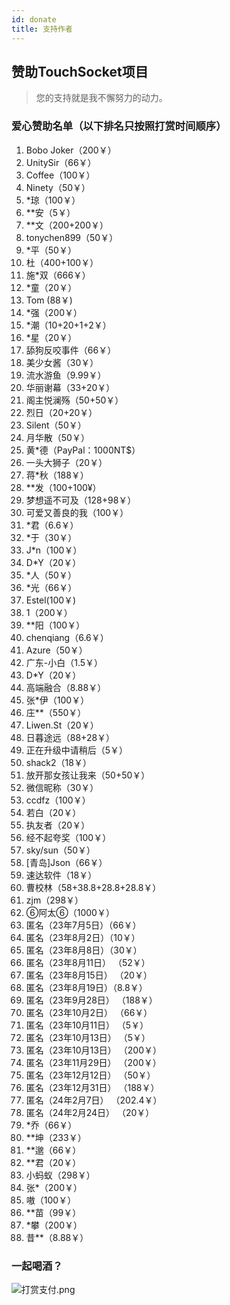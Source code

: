 ```yaml
---
id: donate
title: 支持作者
---
```



## 赞助TouchSocket项目
> 您的支持就是我不懈努力的动力。


### 爱心赞助名单（以下排名只按照打赏时间顺序）

1. Bobo Joker（200￥）
2. UnitySir（66￥）
3. Coffee（100￥）
4. Ninety（50￥）
5. *琼（100￥）
6. **安（5￥）
7. **文（200+200￥）
8. tonychen899（50￥）
9. *平（50￥）
10. 杜（400+100￥）
11. 施*双（666￥）
12. *童（20￥）
13. Tom (88￥)
14. *强（200￥）
15. *潮（10+20+1+2￥）
16. *星（20￥）
17. 舔狗反咬事件（66￥）
18. 美少女酱（30￥）
19. 流水游鱼（9.99￥）
20. 华丽谢幕（33+20￥）
21. 阁主悦澜殇（50+50￥）
22. 烈日（20+20￥）
23. Silent（50￥）
24. 月华散（50￥）
25. 黄*德（PayPal：1000NT$）
26. 一头大狮子（20￥）
27. 蒋*秋（188￥）
28. **发（100+100¥）
29. 梦想遥不可及（128+98￥）
30. 可爱又善良的我（100￥）
31. *君（6.6￥）
32. *于（30￥）
33. J*n（100￥）
34. D*Y（20￥）
35. *人（50￥）
36. *光（66￥）
37. Estel(100￥)
38. 1（200￥）
39. **阳（100￥）
40. chenqiang（6.6￥）
41. Azure（50￥）
42. 广东-小白（1.5￥）
43. D*Y（20￥）
44. 高端融合（8.88￥）
45. 张*伊（100￥）
46. 庄**（550￥）
47. Liwen.St（20￥）
48. 日暮途远（88+28￥）
49. 正在升级中请稍后（5￥）
50. shack2（18￥）
51. 放开那女孩让我来（50+50￥）
52. 微信昵称（30￥）
53. ccdfz（100￥）
54. 若白（20￥）
55. 执友者（20￥）
56. 经不起夸奖（100￥）
57. sky/sun（50￥）
58. [青岛]Json（66￥）
59. 速达软件（18￥）
60. 曹校林（58+38.8+28.8+28.8￥）
61. zjm（298￥）
62. ⑥阿太⑥（1000￥）
63. 匿名（23年7月5日）（66￥）
64. 匿名（23年8月2日）（10￥）
65. 匿名（23年8月8日）（30￥）
66. 匿名（23年8月11日） （52￥）
67. 匿名（23年8月15日） （20￥）
68. 匿名（23年8月19日）（8.8￥）
69. 匿名（23年9月28日） （188￥）
70. 匿名（23年10月2日） （66￥）
71. 匿名（23年10月11日） （5￥）
72. 匿名（23年10月13日） （5￥）
73. 匿名（23年10月13日） （200￥）
74. 匿名（23年11月29日） （200￥）
75. 匿名（23年12月12日） （50￥）
76. 匿名（23年12月31日） （188￥）
77. 匿名（24年2月7日） （202.4￥）
78. 匿名（24年2月24日） （20￥）
79. *乔（66￥）
80. **坤（233￥）
81. **邈（66￥）
82. **君（20￥）
83. 小蚂蚁（298￥）
84. 张*（200￥）
85. 嗷（100￥）
86. **苗（99￥）
87. *攀（200￥）
88. 昔**（8.88￥）



### 一起喝酒？

![打赏支付.png](@site/static/img/docs/donate-1.png)


